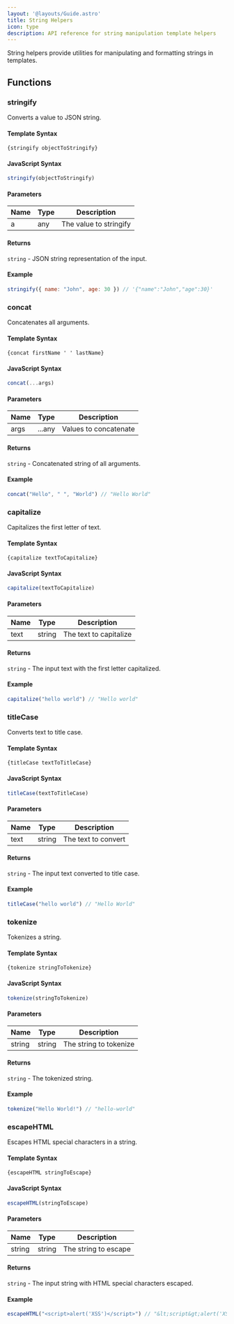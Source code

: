 ```yaml
---
layout: '@layouts/Guide.astro'
title: String Helpers
icon: type
description: API reference for string manipulation template helpers
---
```


String helpers provide utilities for manipulating and formatting strings in templates.

## Functions

### stringify
Converts a value to JSON string.

#### Template Syntax
```sui
{stringify objectToStringify}
```

#### JavaScript Syntax
```javascript
stringify(objectToStringify)
```

#### Parameters
| Name | Type | Description |
|------|------|-------------|
| a    | any  | The value to stringify |

#### Returns
`string` - JSON string representation of the input.

#### Example
```javascript
stringify({ name: "John", age: 30 }) // '{"name":"John","age":30}'
```

### concat
Concatenates all arguments.

#### Template Syntax
```sui
{concat firstName ' ' lastName}
```

#### JavaScript Syntax
```javascript
concat(...args)
```

#### Parameters
| Name | Type | Description |
|------|------|-------------|
| args | ...any | Values to concatenate |

#### Returns
`string` - Concatenated string of all arguments.

#### Example
```javascript
concat("Hello", " ", "World") // "Hello World"
```

### capitalize
Capitalizes the first letter of text.

#### Template Syntax
```sui
{capitalize textToCapitalize}
```

#### JavaScript Syntax
```javascript
capitalize(textToCapitalize)
```

#### Parameters
| Name | Type   | Description |
|------|--------|-------------|
| text | string | The text to capitalize |

#### Returns
`string` - The input text with the first letter capitalized.

#### Example
```javascript
capitalize("hello world") // "Hello world"
```

### titleCase
Converts text to title case.

#### Template Syntax
```sui
{titleCase textToTitleCase}
```

#### JavaScript Syntax
```javascript
titleCase(textToTitleCase)
```

#### Parameters
| Name | Type   | Description |
|------|--------|-------------|
| text | string | The text to convert |

#### Returns
`string` - The input text converted to title case.

#### Example
```javascript
titleCase("hello world") // "Hello World"
```

### tokenize
Tokenizes a string.

#### Template Syntax
```sui
{tokenize stringToTokenize}
```

#### JavaScript Syntax
```javascript
tokenize(stringToTokenize)
```

#### Parameters
| Name   | Type   | Description |
|--------|--------|-------------|
| string | string | The string to tokenize |

#### Returns
`string` - The tokenized string.

#### Example
```javascript
tokenize("Hello World!") // "hello-world"
```

### escapeHTML
Escapes HTML special characters in a string.

#### Template Syntax
```sui
{escapeHTML stringToEscape}
```

#### JavaScript Syntax
```javascript
escapeHTML(stringToEscape)
```

#### Parameters
| Name   | Type   | Description |
|--------|--------|-------------|
| string | string | The string to escape |

#### Returns
`string` - The input string with HTML special characters escaped.

#### Example
```javascript
escapeHTML("<script>alert('XSS')</script>") // "&lt;script&gt;alert('XSS')&lt;/script&gt;"
```
